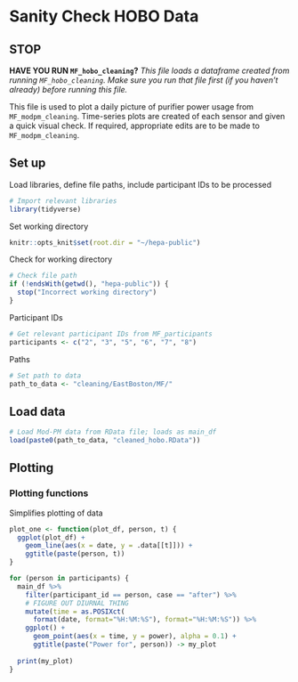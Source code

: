 # Sanity Check HOBO Data

## STOP

**HAVE YOU RUN `MF_hobo_cleaning`?**
*This file loads a dataframe created from running `MF_hobo_cleaning`. Make sure you run that file first (if you haven't already) before running this file.*

This file is used to plot a daily picture of purifier power usage from `MF_modpm_cleaning`. Time-series plots are created of each sensor and given a quick visual check. If required, appropriate edits are to be made to `MF_modpm_cleaning`.

## Set up
Load libraries, define file paths, include participant IDs to be processed
```r
# Import relevant libraries
library(tidyverse)
```
Set working directory
```r
knitr::opts_knit$set(root.dir = "~/hepa-public")
```

Check for working directory
```r
# Check file path
if (!endsWith(getwd(), "hepa-public")) {
  stop("Incorrect working directory")
}
```
Participant IDs
```r
# Get relevant participant IDs from MF_participants
participants <- c("2", "3", "5", "6", "7", "8")
```

Paths
```r
# Set path to data
path_to_data <- "cleaning/EastBoston/MF/"
```


## Load data
```r
# Load Mod-PM data from RData file; loads as main_df
load(paste0(path_to_data, "cleaned_hobo.RData"))
```

## Plotting
### Plotting functions
Simplifies plotting of data
```r
plot_one <- function(plot_df, person, t) {
  ggplot(plot_df) +
    geom_line(aes(x = date, y = .data[[t]])) +
    ggtitle(paste(person, t))
}
```


```r

for (person in participants) {
  main_df %>%
    filter(participant_id == person, case == "after") %>%
    # FIGURE OUT DIURNAL THING
    mutate(time = as.POSIXct(
      format(date, format="%H:%M:%S"), format="%H:%M:%S")) %>%
    ggplot() +
      geom_point(aes(x = time, y = power), alpha = 0.1) +
      ggtitle(paste("Power for", person)) -> my_plot
  
  print(my_plot)
}
```
